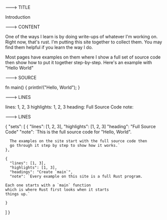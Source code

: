 ---> TITLE

Introduction

---> CONTENT

One of the ways I learn is by doing write-ups of
whatever I'm working on. Right now, that's rust.
I'm putting this site together to collect them.
You may find them helpful if you learn the way
I do.

Most pages have examples on them where I show
a full set of source code then show how to
put it together step-by-step. Here's an example
with "Hello World"

<div id="source" />

---> SOURCE

fn main() {
  println!("Hello, World");
}

---> LINES

lines: 1, 2, 3
highlights: 1, 2, 3
heading: Full Source Code
note:


---> LINES



{
  "sets": [
    {
      "lines": [1, 2, 3],
      "highlights": [1, 2, 3]
      "heading": "Full Source Code"
      "note": `This is the full source code for "Hello, World". 
      
      The examples on the site start with the full source code then 
      go through it step by step to show how it works.`
    },

    {
      "lines": [1, 3],
      "highlights": [1, 3],
      "headings": "Create `main`",
      "note": `Every example on this site is a full Rust program.

    Each one starts with a `main` function
    which is where Rust first looks when it starts
    things up.`

    }
  ]
}

